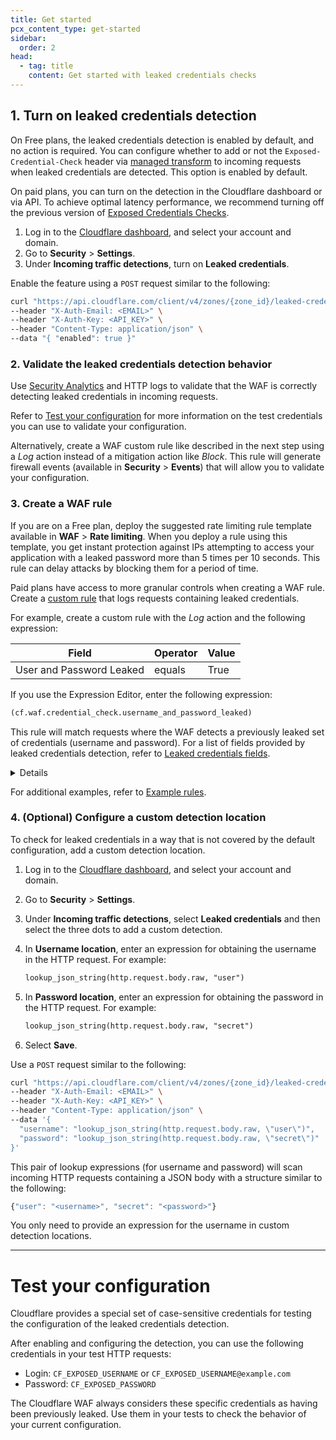 ```yaml
---
title: Get started
pcx_content_type: get-started
sidebar:
  order: 2
head:
  - tag: title
    content: Get started with leaked credentials checks
---
```



## 1. Turn on leaked credentials detection

On Free plans, the leaked credentials detection is enabled by default, and no action is required. You can configure whether to add or not the `Exposed-Credential-Check` header via [managed transform](/rules/transform/managed-transforms/reference/#add-leaked-credentials-header) to incoming requests when leaked credentials are detected. This option is enabled by default.

On paid plans, you can turn on the detection in the Cloudflare dashboard or via API. To achieve optimal latency performance, we recommend turning off the previous version of [Exposed Credentials Checks](/waf/managed-rules/reference/exposed-credentials-check/).

<Tabs syncKey="dashPlusAPI"> <TabItem label="Dashboard">

1. Log in to the [Cloudflare dashboard](https://dash.cloudflare.com/), and select your account and domain.
2. Go to **Security** > **Settings**.
3. Under **Incoming traffic detections**, turn on **Leaked credentials**.

</TabItem> <TabItem label="API">

Enable the feature using a `POST` request similar to the following:

```bash
curl "https://api.cloudflare.com/client/v4/zones/{zone_id}/leaked-credential-checks" \
--header "X-Auth-Email: <EMAIL>" \
--header "X-Auth-Key: <API_KEY>" \
--header "Content-Type: application/json" \
--data "{ "enabled": true }"
```

</TabItem> </Tabs>

### 2. Validate the leaked credentials detection behavior

Use [Security Analytics](/waf/analytics/security-analytics/) and HTTP logs to validate that the WAF is correctly detecting leaked credentials in incoming requests.

Refer to [Test your configuration](#test-your-configuration) for more information on the test credentials you can use to validate your configuration.

Alternatively, create a WAF custom rule like described in the next step using a _Log_ action instead of a mitigation action like _Block_. This rule will generate firewall events (available in **Security** > **Events**) that will allow you to validate your configuration.

### 3. Create a WAF rule

If you are on a Free plan, deploy the suggested rate limiting rule template available in **WAF** > **Rate limiting**. When you deploy a rule using this template, you get instant protection against IPs attempting to access your application with a leaked password more than 5 times per 10 seconds. This rule can delay attacks by blocking them for a period of time.

Paid plans have access to more granular controls when creating a WAF rule. Create a [custom rule](/waf/custom-rules/) that logs requests containing leaked credentials.

For example, create a custom rule with the _Log_ action and the following expression:

| Field                    | Operator | Value |
| ------------------------ | -------- | ----- |
| User and Password Leaked | equals   | True  |

If you use the Expression Editor, enter the following expression:

```txt
(cf.waf.credential_check.username_and_password_leaked)
```

This rule will match requests where the WAF detects a previously leaked set of credentials (username and password). For a list of fields provided by leaked credentials detection, refer to [Leaked credentials fields](#leaked-credentials-fields).

<Details header="Combine with other Rules language fields">

You can combine the previous expression with other [fields](/ruleset-engine/rules-language/fields/) and [functions](/ruleset-engine/rules-language/functions/) of the Rules language. This allows you to customize the rule scope or combine leaked credential checking with other security features. For example:

- The following expression will match requests containing leaked credentials addressed at an authentication endpoint:

  | Field                    | Operator | Value              | Logic |
  | ------------------------ | -------- | ------------------ | ----- |
  | User and Password Leaked | equals   | True               | And   |
  | URI Path                 | contains | `/admin/login.php` |       |

  Expression when using the editor: <br/>
  `(cf.waf.credential_check.username_and_password_leaked and http.request.uri.path contains "/admin/login.php")`

- The following expression will match requests coming from bots that include authentication credentials:

  | Field                   | Operator  | Value | Logic |
  | ----------------------- | --------- | ----- | ----- |
  | Authentication detected | equals    | True  | And   |
  | Bot Score               | less than | `10`  |       |

  Expression when using the editor: <br/>
  `(cf.waf.auth_detected and cf.bot_management.score lt 10)`

</Details>

For additional examples, refer to [Example rules](#example-rules).

### 4. (Optional) Configure a custom detection location

To check for leaked credentials in a way that is not covered by the default configuration, add a custom detection location.

<Tabs syncKey="dashPlusAPI"> <TabItem label="Dashboard">

1. Log in to the [Cloudflare dashboard](https://dash.cloudflare.com/), and select your account and domain.
2. Go to **Security** > **Settings**.
3. Under **Incoming traffic detections**, select **Leaked credentials** and then select the three dots to add a custom detection.
4. In **Username location**, enter an expression for obtaining the username in the HTTP request. For example:

   ```txt
   lookup_json_string(http.request.body.raw, "user")
   ```

5. In **Password location**, enter an expression for obtaining the password in the HTTP request. For example:

   ```txt
   lookup_json_string(http.request.body.raw, "secret")
   ```

6. Select **Save**.

</TabItem> <TabItem label="API">

Use a `POST` request similar to the following:

```bash
curl "https://api.cloudflare.com/client/v4/zones/{zone_id}/leaked-credential-checks/detections" \
--header "X-Auth-Email: <EMAIL>" \
--header "X-Auth-Key: <API_KEY>" \
--header "Content-Type: application/json" \
--data '{
  "username": "lookup_json_string(http.request.body.raw, \"user\")",
  "password": "lookup_json_string(http.request.body.raw, \"secret\")"
}'
```

This pair of lookup expressions (for username and password) will scan incoming HTTP requests containing a JSON body with a structure similar to the following:

```js
{"user": "<username>", "secret": "<password>"}
```

</TabItem> </Tabs>

You only need to provide an expression for the username in custom detection locations.

---

# Test your configuration

Cloudflare provides a special set of case-sensitive credentials for testing the configuration of the leaked credentials detection.

After enabling and configuring the detection, you can use the following credentials in your test HTTP requests:

- Login: `CF_EXPOSED_USERNAME` or `CF_EXPOSED_USERNAME@example.com`
- Password: `CF_EXPOSED_PASSWORD`

The Cloudflare WAF always considers these specific credentials as having been previously leaked. Use them in your tests to check the behavior of your current configuration.
